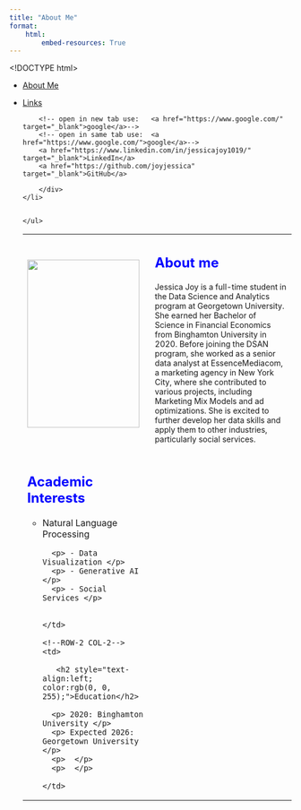 ```yaml
---
title: "About Me"
format:
    html:
        embed-resources: True
---
```


<!DOCTYPE html>
<html>
    
<head>
    <title>501 project</title>

    <!-- point to css stylesheet -->
    <link rel="stylesheet" href="styles.css">
 
</head>


<body>



<!-- HEADER BAR -->
<ul>
    
    <!-- link back to homepage -->
    <li><a href="./index.html">About Me</a></li>
    
    
    <!-- tab with dropdown -->
    
    <li class="dropdown">
        <a href="javascript:void(0)" class="dropbtn">Links</a>
        
        <div class="dropdown-content">
        <!-- open in new tab use:   <a href="https://www.google.com/" target="_blank">google</a>-->
        <!-- open in same tab use:  <a href="https://www.google.com/">google</a>-->
        <a href="https://www.linkedin.com/in/jessicajoy1019/" target="_blank">LinkedIn</a>
        <a href="https://github.com/joyjessica" target="_blank">GitHub</a>
    
        </div>
    </li>
    
    
    </ul>


<!-- USE A TABLE TO ORGANIZE/FORMAT THE WEBPAGE -->
<table>
    <!--TABLE ROW-1-->
   <tr>
      <!--ROW-1 COL-1-->
      <td>
            <img src="images/my_image.jpg" width="200" height="300">
      </td>
      
      <!--ROW-1 COL-2-->
      <td>
            
        <h2 style="text-align:left; color:rgb(0, 0, 255);">About me</h2>
        
        <p  style="font-size:14px;"> Jessica Joy is a full-time student in the Data Science and Analytics program at Georgetown University. She earned her Bachelor of Science in Financial Economics from Binghamton University in 2020. Before joining the DSAN program, she worked as a senior data analyst at EssenceMediacom, a marketing agency in New York City, where she contributed to various projects, including Marketing Mix Models and ad optimizations. She is excited to further develop her data skills and apply them to other industries, particularly social services.</p>

      </td>
         
         
   </tr>

    <!--ROW-2-->
   <tr>
      <!--ROW-2 COL-1-->
      <td>
        
        <h2 style="text-align:left; color:rgb(0, 0, 255);">Academic Interests</h2>
            
        <p> - Natural Language Processing </p> 
        <p> - Data Visualization </p> 
        <p> - Generative AI </p> 
        <p> - Social Services </p> 
        
 
      </td>

      <!--ROW-2 COL-2-->
      <td>

         <h2 style="text-align:left; color:rgb(0, 0, 255);">Education</h2>

        <p> 2020: Binghamton University </p> 
        <p> Expected 2026: Georgetown University </p> 
        <p>  </p> 
        <p>  </p> 

      </td>
   </tr>
   
</table>


</body>
</html>
